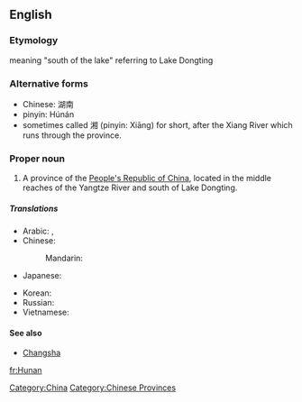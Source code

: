 ==English==

===Etymology===
meaning "south of the lake" referring to Lake Dongting 

===Alternative forms===
*Chinese: 湖南 
*pinyin: Húnán
*sometimes called 湘 (pinyin: Xiāng) for short, after the Xiang River which runs through the province.


===Proper noun===
{{en-proper-noun}}
{{wikipedia}}

# A province of the [[People's Republic of China]], located in the middle reaches of the Yangtze River and south of Lake Dongting.

=====Translations=====
{{trans-top|province of China}}
* Arabic: {{t|ar|خونان|m|tr=khunaan}},  {{t|ar|هونان|m|tr=hunaan}}
* Chinese:
*: Mandarin: {{t-|cmn|湖南|tr=Húnán|sc=Hani}}
* Japanese: {{t-|ja|湖南|tr=こなん, Konan}}
{{trans-mid}}
* Korean: {{t|ko|후난|tr=Hunan}}
* Russian: {{t|ru|Хунань|f|tr=Xunán'}}
* Vietnamese: {{t|vi|Hồ Nam|xs=Vietnamese}}
{{trans-bottom}}

====See also====
* [[Changsha]]

[[Category:China]]
[[Category:Chinese Provinces]]

[[fr:Hunan]]